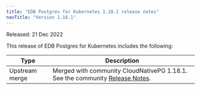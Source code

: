 ```yaml
---
title: "EDB Postgres for Kubernetes 1.18.1 release notes"
navTitle: "Version 1.18.1"
---
```


Released: 21 Dec 2022

This release of EDB Postgres for Kubernetes includes the following:

|      Type      |                                                                                  Description                                                                                   |
| -------------- | ------------------------------------------------------------------------------------------------------------------------------------------------------------------------------ |
| Upstream merge | Merged with community CloudNativePG 1.18.1. See the community [Release Notes](https://cloudnative-pg.io/documentation/1.18/release_notes/v1.18/).                                    |
